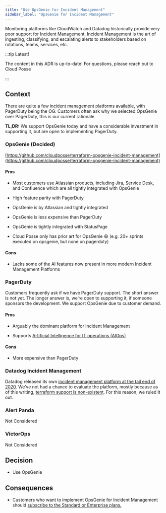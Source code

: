 ```yaml
---
title: "Use OpsGenie for Incident Management"
sidebar_label: "OpsGenie for Incident Management"
---
```


Monitoring platforms like CloudWatch and Datadog historically provide very poor support for Incident Management. Incident Management is the art of ingesting, classifying, and escalating alerts to stakeholders based on rotations, teams, services, etc.

:::tip Latest!

The content in this ADR is up-to-date! For questions, please reach out to Cloud Posse

:::

## Context

There are quite a few incident management platforms available, with PagerDuty being the OG. Customers often ask why we selected OpsGenie over PagerDuty, this is our current rationale.

**TL;DR:** We support OpsGenie today and have a considerable investment in supporting it, but are open to implementing PagerDuty.

### OpsGenie (Decided)

[https://github.com/cloudposse/terraform-opsgenie-incident-management](https://github.com/cloudposse/terraform-opsgenie-incident-management)

#### Pros

- Most customers use Atlassian products, including Jira, Service Desk, and Confluence which are all tightly integrated with OpsGenie

- High feature parity with PagerDuty

- OpsGenie is by Atlassian and tightly integrated

- OpsGenie is less expensive than PagerDuty

- OpsGenie is tightly integrated with StatusPage

- Cloud Posse only has prior art for OpsGenie :smiley:  (e.g. 20+ sprints executed on opsgenie, but none on pagerduty)

#### Cons

- Lacks some of the AI features now present in more modern Incident Management Platforms

### PagerDuty

Customers frequently ask if we have PagerDuty support. The short answer is not yet. The longer answer is, we’re open to supporting it, if someone sponsors the development. We support OpsGenie due to customer demand.

#### Pros

- Arguably the dominant platform for Incident Management

- Supports [Artificial Intelligence for IT operations (AIOps)](https://www.pagerduty.com/resources/learn/what-is-aiops/)

#### Cons

- More expensive than PagerDuty

### Datadog Incident Management

Datadog released its own [incident management platform at the tail end of 2020](https://www.datadoghq.com/blog/incident-response-with-datadog/). We’ve not had a chance to evaluate the platform, mostly because as of this writing, [terraform support is non-existent](https://registry.terraform.io/providers/DataDog/datadog/latest/docs). For this reason, we ruled it out.

### Alert Panda

Not Considered

### VictorOps

Not Considered

## Decision

- Use OpsGenie

## Consequences

- Customers who want to implement OpsGenie for Incident Management should [subscribe to the Standard or Enterprise plans.](https://www.atlassian.com/software/opsgenie/pricing)


